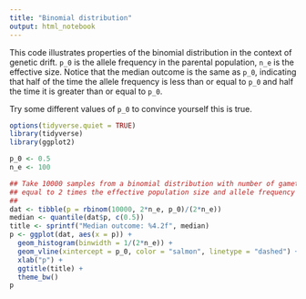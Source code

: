 ```yaml
---
title: "Binomial distribution"
output: html_notebook
---
```


This code illustrates properties of the binomial distribution in the context of genetic drift. `p_0` is the allele frequency in the parental population, `n_e` is the effective size. Notice that the median outcome is the same as `p_0`, indicating that half of the time the allele frequency is less than or equal to `p_0` and half the time it is greater than or equal to `p_0`.

Try some different values of `p_0` to convince yourself this is true. 

```r
options(tidyverse.quiet = TRUE)
library(tidyverse)
library(ggplot2)

p_0 <- 0.5
n_e <- 100

## Take 10000 samples from a binomial distribution with number of gametes
## equal to 2 times the effective population size and allele frequency p_0
##
dat <- tibble(p = rbinom(10000, 2*n_e, p_0)/(2*n_e))
median <- quantile(dat$p, c(0.5))
title <- sprintf("Median outcome: %4.2f", median)
p <- ggplot(dat, aes(x = p)) +
  geom_histogram(binwidth = 1/(2*n_e)) +
  geom_vline(xintercept = p_0, color = "salmon", linetype = "dashed") +
  xlab("p") +
  ggtitle(title) + 
  theme_bw()
p
```

